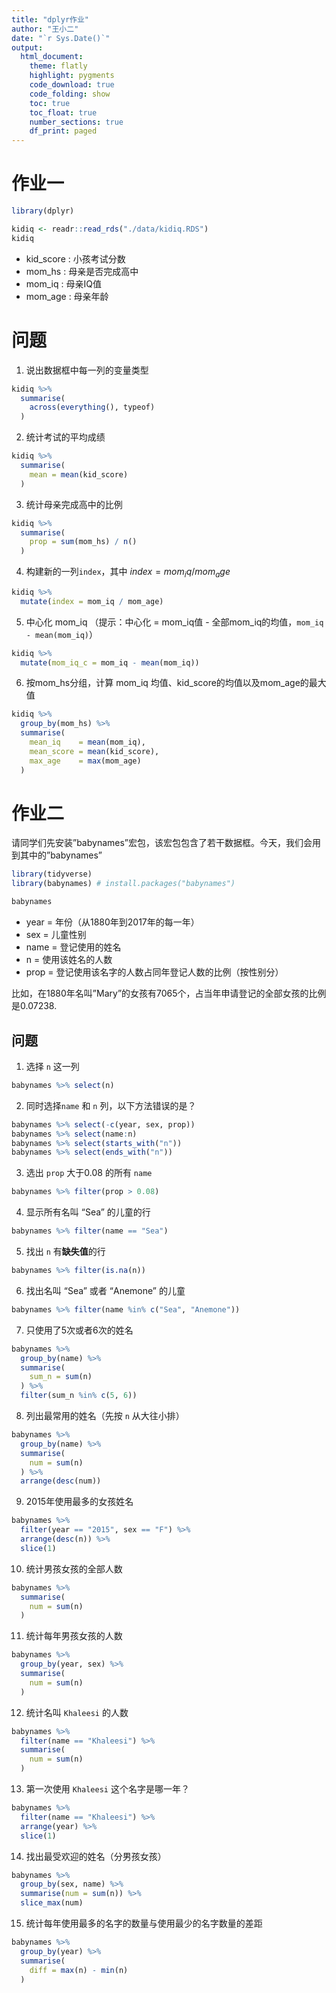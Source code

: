 ```yaml
---
title: "dplyr作业"
author: "王小二"
date: "`r Sys.Date()`"
output: 
  html_document:
    theme: flatly
    highlight: pygments
    code_download: true
    code_folding: show
    toc: true
    toc_float: true
    number_sections: true
    df_print: paged
---
```




# 作业一

```r
library(dplyr)

kidiq <- readr::read_rds("./data/kidiq.RDS")
kidiq
```


- kid_score : 小孩考试分数
- mom_hs    : 母亲是否完成高中
- mom_iq    : 母亲IQ值
- mom_age   : 母亲年龄


# 问题

1. 说出数据框中每一列的变量类型
```r
kidiq %>% 
  summarise(
    across(everything(), typeof)
  )
```

2. 统计考试的平均成绩
```r
kidiq %>%
  summarise(
    mean = mean(kid_score)
  )
```

3. 统计母亲完成高中的比例
```r
kidiq %>%
  summarise(
    prop = sum(mom_hs) / n()
  )
```

4. 构建新的一列`index`，其中 $index = mom_iq/mom_age$
```r
kidiq %>%
  mutate(index = mom_iq / mom_age)
```


5. 中心化 mom_iq （提示：中心化 = mom_iq值 - 全部mom_iq的均值，`mom_iq - mean(mom_iq)`）

```r
kidiq %>%
  mutate(mom_iq_c = mom_iq - mean(mom_iq))
```



6. 按mom_hs分组，计算 mom_iq 均值、kid_score的均值以及mom_age的最大值

```r
kidiq %>%
  group_by(mom_hs) %>%
  summarise(
    mean_iq    = mean(mom_iq),
    mean_score = mean(kid_score),
    max_age    = max(mom_age)
  )
```




# 作业二

请同学们先安装"babynames"宏包，该宏包包含了若干数据框。今天，我们会用到其中的"babynames"

```r
library(tidyverse)
library(babynames) # install.packages("babynames")

babynames
```

- year = 年份（从1880年到2017年的每一年）
- sex  = 儿童性别
- name = 登记使用的姓名
- n    = 使用该姓名的人数
- prop = 登记使用该名字的人数占同年登记人数的比例（按性别分）

比如，在1880年名叫"Mary"的女孩有7065个，占当年申请登记的全部女孩的比例是0.07238.




## 问题

1. 选择 `n` 这一列
```r
babynames %>% select(n)
```

2. 同时选择`name` 和 `n` 列，以下方法错误的是？
```r
babynames %>% select(-c(year, sex, prop))
babynames %>% select(name:n)
babynames %>% select(starts_with("n"))
babynames %>% select(ends_with("n"))
```

3. 选出 `prop` 大于0.08 的所有 `name`
```r
babynames %>% filter(prop > 0.08)
```

4. 显示所有名叫 "Sea" 的儿童的行
```r
babynames %>% filter(name == "Sea")
```

5. 找出 `n` 有**缺失值**的行
```r
babynames %>% filter(is.na(n))
```

6. 找出名叫 "Sea" 或者 "Anemone" 的儿童
```r
babynames %>% filter(name %in% c("Sea", "Anemone"))
```

7. 只使用了5次或者6次的姓名
```r
babynames %>%
  group_by(name) %>%
  summarise(
    sum_n = sum(n)
  ) %>%
  filter(sum_n %in% c(5, 6))
```


8. 列出最常用的姓名（先按 `n` 从大往小排）
```r
babynames %>%
  group_by(name) %>%
  summarise(
    num = sum(n)
  ) %>%
  arrange(desc(num))
```

9. 2015年使用最多的女孩姓名

```r
babynames %>%
  filter(year == "2015", sex == "F") %>%
  arrange(desc(n)) %>% 
  slice(1)
```

10. 统计男孩女孩的全部人数
```r
babynames %>%
  summarise(
    num = sum(n)
  )
```

11. 统计每年男孩女孩的人数
```r
babynames %>%
  group_by(year, sex) %>%
  summarise(
    num = sum(n)
  )
```

12. 统计名叫 `Khaleesi` 的人数
```r
babynames %>%
  filter(name == "Khaleesi") %>%
  summarise(
    num = sum(n)
  )
```


13. 第一次使用 `Khaleesi` 这个名字是哪一年？
```r
babynames %>%
  filter(name == "Khaleesi") %>%
  arrange(year) %>% 
  slice(1)
```

14. 找出最受欢迎的姓名（分男孩女孩）

```r
babynames %>%
  group_by(sex, name) %>%
  summarise(num = sum(n)) %>%
  slice_max(num)
```

15. 统计每年使用最多的名字的数量与使用最少的名字数量的差距

```r
babynames %>%
  group_by(year) %>%
  summarise(
    diff = max(n) - min(n)
  )
```
